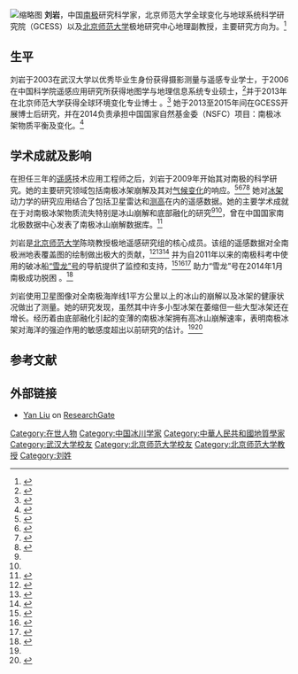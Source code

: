 [[File:Liuyan_bnu_(cropped).jpg|缩略图]]
'''刘岩'''，中国[[南极|南极]]研究科学家，北京师范大学全球变化与地球系统科学研究院（GCESS）以及[[北京师范大学|北京师范大学]]极地研究中心地理副教授，主要研究方向为{{link-en|冰山崩解|Ice calving}}。<ref>{{Cite web|url=http://www.gcess.cn/yjdw/yjtd|title=北京师范大学全球变化与地球系统科学研究院|accessdate=2016-06-13|publisher=Beijing Normal University|archive-url=https://web.archive.org/web/20160623083449/http://www.gcess.cn/yjdw/yjtd/|archive-date=2016-06-23|dead-url=yes}}</ref>

== 生平==
刘岩于2003在武汉大学以优秀毕业生身份获得摄影测量与遥感专业学士，于2006在中国科学院遥感应用研究所获得地图学与地理信息系统专业硕士，<ref>{{Cite web|url=http://d.wanfangdata.com.cn/Thesis/J008409|title=半干旱草地NPP遥感模型和环境响应研究|accessdate=2016-06-13|date=2006}}</ref>并于2013年在北京师范大学获得全球环境变化专业博士 。<ref>{{Cite web|url=http://www.gcess.cn/yjspy/dsjj/61559.html|title=北京师范大学全球变化与地球系统科学研究院|accessdate=2016-06-13|date=2013-10-29|publisher=Beijing Normal University|archive-url=https://web.archive.org/web/20160825204050/http://www.gcess.cn/yjspy/dsjj/61559.html|archive-date=2016-08-25|dead-url=yes}}</ref> 她于2013至2015年间在GCESS开展博士后研究，并在2014负责承担中国国家自然基金委（NSFC）项目：南极冰架物质平衡及变化。<ref>{{Cite web|url=https://isisn.nsfc.gov.cn/egrantindex/funcindex/prjsearch-list|title=科学基金网络信息系统 -  项目检索|accessdate=2016-06-13|archive-date=2015-12-02|archive-url=https://web.archive.org/web/20151202082536/http://isisn.nsfc.gov.cn/egrantindex/funcindex/prjsearch-list|dead-url=no}}</ref>

== 学术成就及影响 ==
在担任三年的[[遥感|遥感]]技术应用工程师之后，刘岩于2009年开始其对南极的科学研究。她的主要研究领域包括南极冰架崩解及其对[[氣候變遷|气候变化]]的响应。<ref name=":0">{{Cite journal|title=Ocean-driven thinning enhances iceberg calving and retreat of Antarctic ice shelves|url=http://www.pnas.org/content/112/11/3263|last=Liu|first=Yan|last2=Moore|first2=John C.|date=2015-03-17|journal=Proceedings of the National Academy of Sciences|issue=11|doi=10.1073/pnas.1415137112|volume=112|pages=3263–3268|language=en|issn=0027-8424|pmc=4371949|pmid=25733856|last3=Cheng|first3=Xiao|last4=Gladstone|first4=Rupert M.|last5=Bassis|first5=Jeremy N.|last6=Liu|first6=Hongxing|last7=Wen|first7=Jiahong|last8=Hui|first8=Fengming|access-date=2016-08-25|archive-date=2020-11-20|archive-url=https://web.archive.org/web/20201120001322/https://www.pnas.org/content/112/11/3263|dead-url=no}}</ref><ref name=":1">{{Cite journal|title=Termini of calving glaciers as self-organized critical systems|url=http://www.nature.com/ngeo/journal/v7/n12/abs/ngeo2290.html|last=Åström|first=J. A.|last2=Vallot|first2=D.|date=2014-12-01|journal=Nature Geoscience|issue=12|doi=10.1038/ngeo2290|volume=7|pages=874–878|language=en|issn=1752-0894|last3=Schäfer|first3=M.|last4=Welty|first4=E. Z.|last5=O’Neel|first5=S.|last6=Bartholomaus|first6=T. C.|last7=Liu|first7=Yan|last8=Riikilä|first8=T. I.|last9=Zwinger|first9=T.}}</ref><ref>{{Cite journal|title=Detection of crevasses over polar ice shelves using Satellite Laser Altimeter|url=http://link.springer.com/article/10.1007/s11430-013-4796-x|last=Liu|first=Yan|last2=Cheng|first2=Xiao|date=2014-02-20|journal=Science China Earth Sciences|issue=6|doi=10.1007/s11430-013-4796-x|volume=57|pages=1267–1277|language=en|issn=1674-7313|last3=Hui|first3=FengMing|last4=Wang|first4=XianWei|last5=Wang|first5=Fang|last6=Cheng|first6=Cheng|access-date=2016-08-25|archive-date=2018-06-13|archive-url=https://web.archive.org/web/20180613024608/https://link.springer.com/article/10.1007%2Fs11430-013-4796-x|dead-url=no}}</ref><ref>{{Cite journal|title=Dynamic response of Antarctic ice shelves to bedrock uncertainty|url=http://www.the-cryosphere.net/8/1561/2014/|last=Sun|first=S.|last2=Cornford|first2=S. L.|date=2014-08-21|journal=The Cryosphere|issue=4|doi=10.5194/tc-8-1561-2014|volume=8|pages=1561–1576|issn=1994-0424|last3=Liu|first3=Y.|last4=Moore|first4=J. C.|access-date=2016-08-25|archive-date=2020-05-21|archive-url=https://web.archive.org/web/20200521093453/https://www.the-cryosphere.net/8/1561/2014/|dead-url=no}}</ref> 她对[[冰架|冰架]]动力学的研究应用结合了包括卫星雷达和[[高度计|测高]]在内的遥感数据。她的主要学术成就在于对南极冰架物质流失特别是冰山崩解和底部融化的研究<ref name=":0" /><ref name=":1" />，曾在中国国家南北极数据中心发表了南极冰山崩解数据库。<ref>{{Cite web|url=http://www.chinare.org.cn/en/difDetailPublic/?id=7507|title=Data-sharing Platform of Polar Science|accessdate=2016-06-13}}</ref>

刘岩是[[北京师范大学|北京师范大学]]陈晓教授极地遥感研究组的核心成员。该组的遥感数据对全南极洲地表覆盖图的绘制做出极大的贡献，<ref>{{Cite journal|title=Mapping blue-ice areas in Antarctica using ETM+ and MODIS data|url=http://www.ingentaconnect.com/contentone/igsoc/agl/2014/00000055/00000066/art00016|last=Hui|first=Fengming|last2=Ci|first2=Tianyu|date=2014-05-01|journal=Annals of Glaciology|issue=66|doi=10.3189/2014AoG66A069|volume=55|pages=129–137|last3=Cheng|first3=Xiao|last4=Scambos|first4=Ted A.|last5=Liu|first5=Yan|last6=Zhang|first6=Yanmei|last7=Chi|first7=Zhaohui|last8=Huang|first8=Huabing|last9=Wang|first9=Xianwei}}</ref><ref>{{Cite journal|title=An improved Landsat Image Mosaic of Antarctica|url=http://link.springer.com/article/10.1007/s11430-012-4481-5|last=Hui|first=FengMing|last2=Cheng|first2=Xiao|date=2012-08-06|journal=Science China Earth Sciences|issue=1|doi=10.1007/s11430-012-4481-5|volume=56|pages=1–12|language=en|issn=1674-7313|last3=Liu|first3=Yan|last4=Zhang|first4=YanMei|last5=Ye|first5=YuFang|last6=Wang|first6=XianWei|last7=Li|first7=Zhan|last8=Wang|first8=Kun|last9=Zhan|first9=ZhiFei|access-date=2016-08-25|archive-date=2018-06-19|archive-url=https://web.archive.org/web/20180619110857/https://link.springer.com/article/10.1007%2Fs11430-012-4481-5|dead-url=no}}</ref><ref>{{Cite web|url=http://news.xinhuanet.com/tech/2012-12/01/c_124031735.htm|title=世界首张全南极洲地表覆盖图来到南极 - 新华科技 - 新华网|accessdate=2016-06-13|date=2012-12-01|publisher=Xinhua News|archive-date=2013-05-15|archive-url=https://web.archive.org/web/20130515194801/http://news.xinhuanet.com/tech/2012-12/01/c_124031735.htm|dead-url=no}}</ref> 并为自2011年以来的南极科考中使用的破冰船[[雪龙号|“雪龙”号]]的导航提供了监控和支持，<ref>{{Cite journal|title=Sea-ice conditions in the Adélie Depression, Antarctica, during besetment of the icebreaker RV Xuelong|url=http://www.ingentaconnect.com/contentone/igsoc/agl/2015/00000056/00000069/art00019;jsessionid=6q0o6culsc4kg.victoria|last=Zhai|first=Mengxi|last2=Li|first2=Xinqing|date=2015-10-01|journal=Annals of Glaciology|issue=69|doi=10.3189/2015AoG69A007|volume=56|pages=160–166|last3=Hui|first3=Fengming|last4=Cheng|first4=Xiao|last5=Heil|first5=Petra|last6=Zhao|first6=Tiancheng|last7=Jiang|first7=Tianyu|last8=Cheng|first8=Cheng|last9=Ci|first9=Tianyu}}{{dead link|date=2018年5月 |bot=InternetArchiveBot |fix-attempted=yes }}</ref><ref>{{Cite journal|title=Xuelong Navigation in Fast Ice Near the Zhongshan Station, Antarctica|url=http://www.ingentaconnect.com/content/mts/mtsj/2014/00000048/00000001/art00009?crawler=true|last=Wang|first=Xianwei|last2=Cheng|first2=Xiao|date=2014-01-01|journal=Marine Technology Society Journal|issue=1|doi=10.4031/MTSJ.48.1.5|volume=48|pages=84–91|last3=Hui|first3=Fengming|last4=Cheng|first4=Cheng|last5=Fok|first5=H.S.|last6=Liu|first6=Yan}}</ref><ref>{{Cite web|url=http://news.sciencenet.cn/htmlnews/2014/2/288339.shtm|title=程晓：为"雪龙"带路—新闻—科学网|accessdate=2016-06-13|date=2014-02-11|last=Min|first=Ren|publisher=ScienceNet|archive-date=2015-05-12|archive-url=https://web.archive.org/web/20150512224321/http://news.sciencenet.cn/htmlnews/2014/2/288339.shtm|dead-url=no}}</ref> 助力“雪龙”号在2014年1月南极成功脱困 。<ref>{{Cite web|url=http://www.gdbnu.com/article.asp?id=460|title=我校科研人员助力"雪龙"号南极成功脱困|accessdate=2016-06-13|date=2014-01-09|publisher=Beijing Normal University|deadurl=yes|archiveurl=https://archive.is/20160825170648/http://www.gdbnu.com/article.asp?id=460|archivedate=2016-08-25}}</ref>

刘岩使用卫星图像对全南极海岸线1平方公里以上的冰山的崩解以及冰架的健康状况做出了测量。她的研究发现，虽然其中许多小型冰架在萎缩但一些大型冰架还在增长。经历着由底部融化引起的变薄的南极冰架拥有高冰山崩解速率，表明南极冰架对海洋的强迫作用的敏感度超出以前研究的估计。<ref name=":0"/><ref>{{Cite web|url=http://www.scmp.com/lifestyle/technology/science-research/article/1754095/antarctica-losing-enough-ice-every-year-fill|title=Antarctica losing enough ice every year to fill the Three Gorges reservoir 19 times|accessdate=2016-06-13|date=2015-04-06|publisher=South China Morning Post|archive-date=2016-11-19|archive-url=https://web.archive.org/web/20161119123514/http://www.scmp.com/lifestyle/technology/science-research/article/1754095/antarctica-losing-enough-ice-every-year-fill|dead-url=no}}</ref>

== 参考文献 ==
{{Reflist|35em}}

== 外部链接 ==
* [https://www.researchgate.net/profile/Yan_Liu157 Yan Liu] on [[ResearchGate|ResearchGate]]

{{DEFAULTSORT:L}}
[[Category:在世人物|Category:在世人物]]
[[Category:中国冰川学家|Category:中国冰川学家]]
[[Category:中華人民共和國地質學家|Category:中華人民共和國地質學家]]
[[Category:武汉大学校友|Category:武汉大学校友]]
[[Category:北京师范大学校友|Category:北京师范大学校友]]
[[Category:北京师范大学教授|Category:北京师范大学教授]]
[[Category:刘姓|Category:刘姓]]